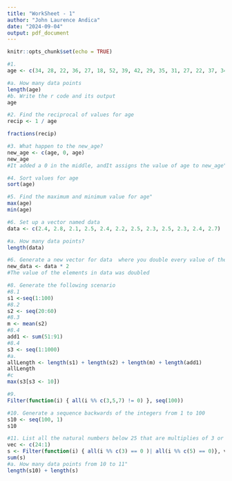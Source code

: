```yaml
---
title: "WorkSheet - 1"
author: "John Laurence Andica"
date: "2024-09-04"
output: pdf_document
---
```


```r
knitr::opts_chunk$set(echo = TRUE)
```



```r
#1. 
age <- c(34, 28, 22, 36, 27, 18, 52, 39, 42, 29, 35, 31, 27, 22, 37, 34, 19, 20, 57, 49, 50, 37, 46, 25, 17, 37, 42, 53, 41, 51, 35, 24, 33, 41)
```
```r
#a. How many data points
length(age)
#b. Write the r code and its output
age
```
```r
#2. Find the reciprocal of values for age
recip <- 1 / age
```


```r
fractions(recip)
```
```r
#3. What happen to the new_age?
new_age <- c(age, 0, age)
new_age
#It added a 0 in the middle, andIt assigns the value of age to new_age"
```


```r

#4. Sort values for age
sort(age)
```
```r
#5. Find the maximum and minimum value for age"
max(age)
min(age)
```
```r
#6. Set up a vector named data
data <- c(2.4, 2.8, 2.1, 2.5, 2.4, 2.2, 2.5, 2.3, 2.5, 2.3, 2.4, 2.7)
```
```r
#a. How many data points?
length(data)
```
```r
#6. Generate a new vector for data  where you double every value of the data#
new_data <- data * 2 
#The value of the elements in data was doubled
```

```r
#8. Generate the following scenario
#8.1
s1 <-seq(1:100)
#8.2
s2 <- seq(20:60)
#8.3
m <- mean(s2)
#8.4
add1 <- sum(51:91)
#8.4
s3 <- seq(1:1000)
#a.
allLength <- length(s1) + length(s2) + length(m) + length(add1)
allLength
#c
max(s3[s3 <- 10])

```
```r
#9.
Filter(function(i) { all(i %% c(3,5,7) != 0) }, seq(100))
```
```r
#10. Generate a sequence backwards of the integers from 1 to 100
s10 <- seq(100, 1)
s10
```
```r
#11. List all the natural numbers below 25 that are multiplies of 3 or 5"
vec <- c(24:1)
s <- Filter(function(i) { all(i %% c(3) == 0 )| all(i %% c(5) == 0)}, vec)
sum(s)
#a. How many data points from 10 to 11"
length(s10) + length(s)
```



